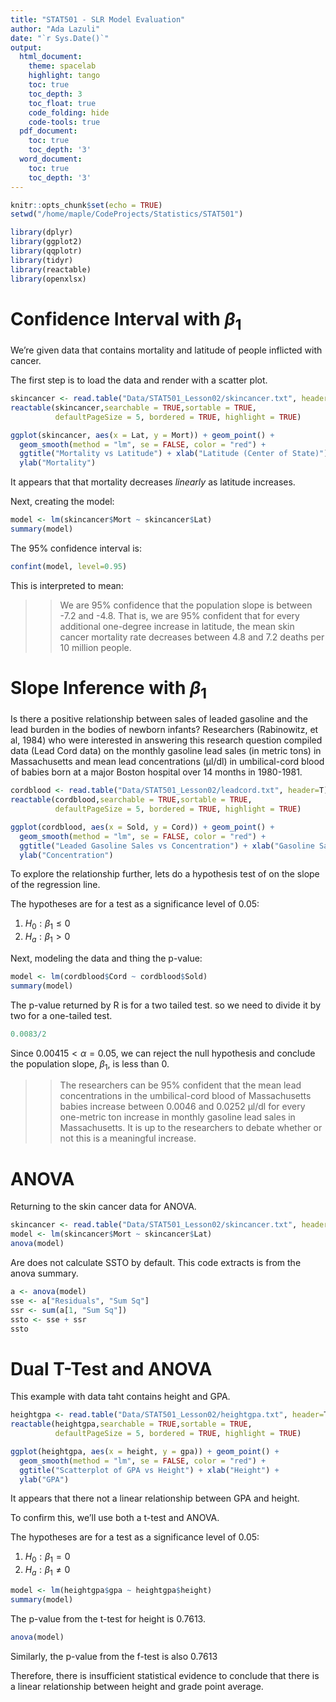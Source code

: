 ```yaml
---
title: "STAT501 - SLR Model Evaluation"
author: "Ada Lazuli"
date: "`r Sys.Date()`"
output:
  html_document:
    theme: spacelab
    highlight: tango
    toc: true
    toc_depth: 3
    toc_float: true
    code_folding: hide
    code-tools: true
  pdf_document:
    toc: true
    toc_depth: '3'
  word_document:
    toc: true
    toc_depth: '3'
---
```


```r
knitr::opts_chunk$set(echo = TRUE)
setwd("/home/maple/CodeProjects/Statistics/STAT501")
```

```r
library(dplyr)
library(ggplot2)
library(qqplotr)
library(tidyr)
library(reactable)
library(openxlsx)
```

# Confidence Interval with $\beta_1$

We're given data that contains mortality and latitude of people inflicted with cancer.

The first step is to load the data and render with a scatter plot.
```r
skincancer <- read.table("Data/STAT501_Lesson02/skincancer.txt", header=T)
reactable(skincancer,searchable = TRUE,sortable = TRUE,
          defaultPageSize = 5, bordered = TRUE, highlight = TRUE)
```
```r
ggplot(skincancer, aes(x = Lat, y = Mort)) + geom_point() +
  geom_smooth(method = "lm", se = FALSE, color = "red") +
  ggtitle("Mortality vs Latitude") + xlab("Latitude (Center of State)") +
  ylab("Mortality")
```

It appears that that mortality decreases *linearly* as latitude increases.

Next, creating the model:
```r
model <- lm(skincancer$Mort ~ skincancer$Lat)
summary(model)
```

The 95% confidence interval is:

```r
confint(model, level=0.95)
```

This is interpreted to mean:

>> We are 95% confidence that the population slope is between -7.2 and -4.8. That is, we are 95% confident that for every additional one-degree increase in latitude, the mean skin cancer mortality rate decreases between 4.8 and 7.2 deaths per 10 million people.

# Slope Inference with $\beta_1$

Is there a positive relationship between sales of leaded gasoline and the lead burden in the bodies of newborn infants? Researchers (Rabinowitz, et al, 1984) who were interested in answering this research question compiled data (Lead Cord data) on the monthly gasoline lead sales (in metric tons) in Massachusetts and mean lead concentrations (µl/dl) in umbilical-cord blood of babies born at a major Boston hospital over 14 months in 1980-1981.

```r
cordblood <- read.table("Data/STAT501_Lesson02/leadcord.txt", header=T)
reactable(cordblood,searchable = TRUE,sortable = TRUE,
          defaultPageSize = 5, bordered = TRUE, highlight = TRUE)
```
```r
ggplot(cordblood, aes(x = Sold, y = Cord)) + geom_point() +
  geom_smooth(method = "lm", se = FALSE, color = "red") +
  ggtitle("Leaded Gasoline Sales vs Concentration") + xlab("Gasoline Sales") +
  ylab("Concentration")
```
To explore the relationship further, lets do a hypothesis test of on the slope of the regression line.

The hypotheses are for a test as a significance level of 0.05:

1. $H_0: \beta_1 \leq 0$
2. $H_a: \beta_1 > 0$

Next, modeling the data and thing the  p-value:
```r
model <- lm(cordblood$Cord ~ cordblood$Sold)
summary(model)
```
The p-value returned by R is for a two tailed test. so we need to divide it by two for a one-tailed test.

```r
0.0083/2
```

Since $0.00415 < \alpha = 0.05$, we can reject the null hypothesis and conclude the population slope, $\beta_1$, is less than 0.

>> The researchers can be 95% confident that the mean lead concentrations in the umbilical-cord blood of Massachusetts babies increase between 0.0046 and 0.0252 µl/dl for every one-metric ton increase in monthly gasoline lead sales in Massachusetts. It is up to the researchers to debate whether or not this is a meaningful increase.

# ANOVA

Returning to the skin cancer data for ANOVA.

```r
skincancer <- read.table("Data/STAT501_Lesson02/skincancer.txt", header=T)
model <- lm(skincancer$Mort ~ skincancer$Lat)
anova(model)
```

Are does not calculate SSTO by default. This code extracts is from the anova summary.

```r
a <- anova(model)
sse <- a["Residuals", "Sum Sq"]
ssr <- sum(a[1, "Sum Sq"])
ssto <- sse + ssr
ssto
```
# Dual T-Test and ANOVA

This example with data taht contains height and GPA.

```r
heightgpa <- read.table("Data/STAT501_Lesson02/heightgpa.txt", header=T)
reactable(heightgpa,searchable = TRUE,sortable = TRUE,
          defaultPageSize = 5, bordered = TRUE, highlight = TRUE)
```

```r
ggplot(heightgpa, aes(x = height, y = gpa)) + geom_point() +
  geom_smooth(method = "lm", se = FALSE, color = "red") +
  ggtitle("Scatterplot of GPA vs Height") + xlab("Height") +
  ylab("GPA")
```

It appears that there not a linear relationship between GPA and height. 

To confirm this, we'll use both a t-test and ANOVA.

The hypotheses are for a test as a significance level of 0.05:

1. $H_0: \beta_1 = 0$
2. $H_a: \beta_1 \neq 0$

```r
model <- lm(heightgpa$gpa ~ heightgpa$height)
summary(model)
```

The p-value from the t-test for height is 0.7613.

```r
anova(model)
```

Similarly, the p-value from the f-test is also 0.7613

Therefore, there is insufficient statistical evidence to conclude that there is a linear relationship between height and grade point average.


